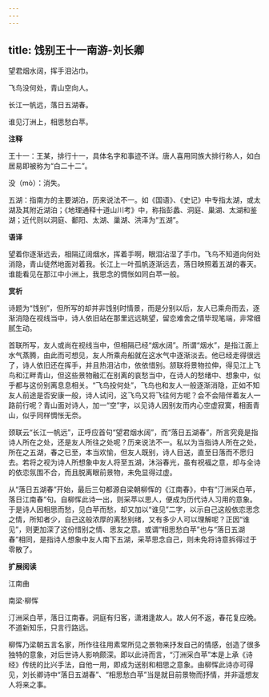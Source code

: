 ```yaml
---
---
---
```

title: 饯别王十一南游-刘长卿
---

望君烟水阔，挥手泪沾巾。

飞鸟没何处，青山空向人。

长江一帆远，落日五湖春。

谁见汀洲上，相思愁白苹。

**注释**

王十一：王某，排行十一，具体名字和事迹不详。唐人喜用同族大排行称人，如白居易即被称为“白二十二”。

没（mò）：消失。

五湖：指南方的主要湖泊，历来说法不一。如《国语》、《史记》中专指太湖，或太湖及其附近湖泊；《地理通释十道山川考》中，称指彭蠡、洞庭、巢湖、太湖和鉴湖；近代则以洞庭、鄱阳、太湖、巢湖、洪泽为“五湖”。

**语译**

望着你逐渐远去，相隔辽阔烟水，挥着手啊，眼泪沾湿了手巾。飞鸟不知道向何处消隐，青山徒然地面对着我。长江上一叶孤帆逐渐远去，落日映照着五湖的春天。谁能看见在那江中小洲上，我思念的惆怅如同白苹一般。

**赏析**

诗题为“饯别”，但所写的却并非饯别时情景，而是分别以后，友人已乘舟而去，逐渐消隐在视线当中，诗人依旧站在那里远远眺望，留恋难舍之情毕现笔端，非常细腻生动。

首联所写，友人或尚在视线当中，但相隔已经“烟水阔”。所谓“烟水”，是指江面上水气蒸腾，由此而可想见，友人所乘舟船就在这水气中逐渐淡去。他已经走得很远了，诗人依旧还在挥手，并且热泪沾巾，依依惜别。颔联将景物拉伸，得见江上飞鸟和江畔青山，但这些景物融汇在别离的哀愁当中，在诗人的愁绪中、想象中，似乎都与这份别离息息相关。“飞鸟投何处”，飞鸟也和友人一般逐渐消隐，正如不知友人前途是否安康一般，诗人试问，这飞鸟又将飞往何方呢？会不会陪伴着友人一路前行呢？青山面对诗人，加一“空”字，以见诗人因别友而内心空虚寂寞，相面青山，似乎同样惆怅无奈。

颈联云“长江一帆远”，正呼应首句“望君烟水阔”，而“落日五湖春”，所言究竟是指诗人所在之处，还是友人所往之处呢？历来说法不一。私以为当指诗人所在之处，所在之五湖，春之已至，本当欢愉，但友人既别，诗人目送，直至日落而不愿归去。若将之视为诗人所想象中友人将至五湖，沐浴春光，虽有祝福之意，却与全诗的依恋氛围不合，而且脱离眼前景物，未免显得过虚。

从“落日五湖春”开始，最后三句都源自梁朝柳恽的《江南春》，中有“汀洲采白苹，落日江南春”句。自柳恽此诗一出，则采苹以思人，便成为历代诗人习用的意象。于是诗人因相思而愁，见白苹而愁，却又加以“谁见”二字，以示自己这般依恋思念之情，所知者少，自己这般浓厚的离愁别绪，又有多少人可以理解呢？正因“谁见”，则更加深了这份惜别之情、思友之意。或谓“相思愁白苹”也与“落日五湖春”相同，是指诗人想象中友人南下五湖，采苹思念自己，则未免将诗意拆得过于零散了。

**扩展阅读**

江南曲

南梁·柳恽

汀洲采白苹，落日江南春。洞庭有归客，潇湘逢故人。故人何不返，春花复应晚。不道新知乐，只言行路远。

柳恽乃梁朝五言名家，所作往往用素常所见之景物来抒发自己的情感，创造了很多独特的意象，对后世诗人影响颇深。即以此诗而言，“汀洲采白苹”本是上承《诗经》传统的比兴手法，自他一用，即成为送别和相思之意象。由柳恽此诗亦可得见，刘长卿诗中“落日五湖春”、“相思愁白苹”当是就目前景物而抒情，并非遥想友人将来之事。